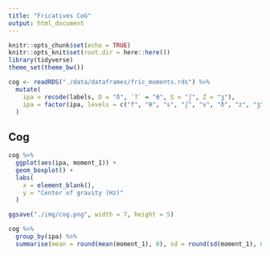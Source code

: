 ```yaml
---
title: "Fricatives CoG"
output: html_document
---
```


```r
knitr::opts_chunk$set(echo = TRUE)
knitr::opts_knit$set(root.dir = here::here())
library(tidyverse)
theme_set(theme_bw())
```

```r
cog <- readRDS("./data/dataframes/fric_moments.rds") %>%
  mutate(
    ipa = recode(labels, D = "ð", `T` = "θ", S = "ʃ", Z = "ʒ"),
    ipa = factor(ipa, levels = c("f", "θ", "s", "ʃ", "v", "ð", "z", "ʒ"))
  )
```

## Cog

```r
cog %>%
  ggplot(aes(ipa, moment_1)) +
  geom_boxplot() +
  labs(
    x = element_blank(),
    y = "Center of gravity (Hz)"
  )

ggsave("./img/cog.png", width = 7, height = 5)
```

```r
cog %>%
  group_by(ipa) %>%
  summarise(mean = round(mean(moment_1), 0), sd = round(sd(moment_1), 0))
```

